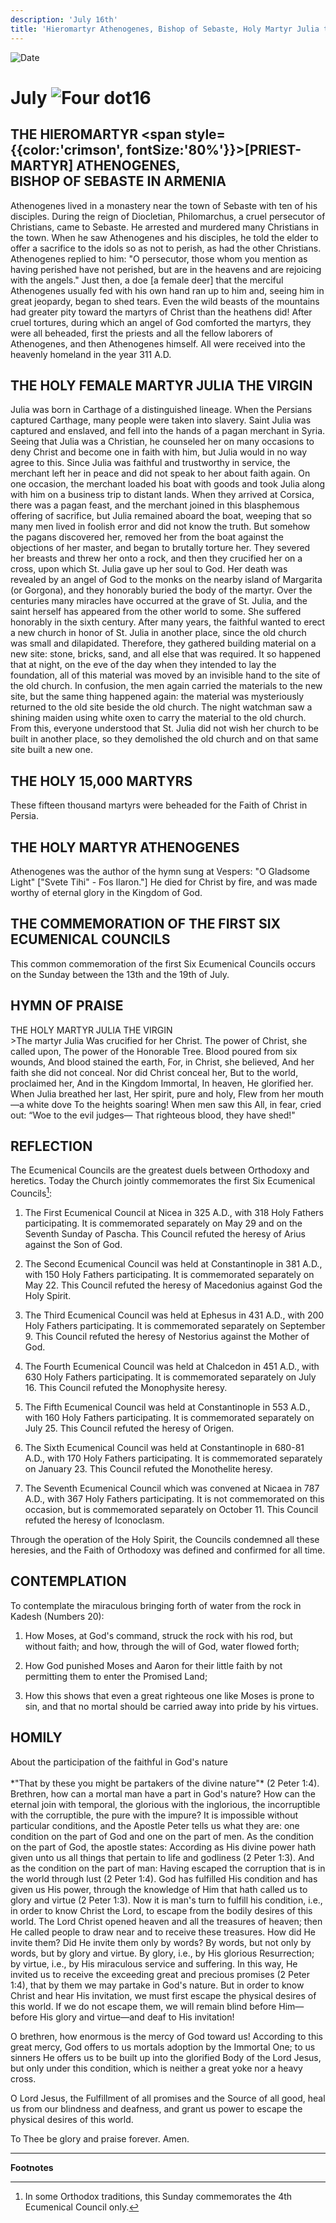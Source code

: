 ```yaml
---
description: 'July 16th'
title: 'Hieromartyr Athenogenes, Bishop of Sebaste, Holy Martyr Julia the Virgin, the Holy 15,000 Martyrs'
---
```


<CustomPaginator />
<RunningHead />

<Image src="/title-imprint.png" height={68} width={50} alt="Date" className="title-imprint"/>

# <div id="date">July <Image className="four-dot" src="/four-dot.png" height={15} width={15} alt="Four dot" />16</div>

## THE HIEROMARTYR <span style={{color:'crimson', fontSize:'80%'}}>[PRIEST-MARTYR]</span> ATHENOGENES,<br />BISHOP OF SEBASTE IN ARMENIA

Athenogenes lived in a monastery near the town of Sebaste with ten of his disciples. During the reign of Diocletian, Philomarchus, a cruel persecutor of Christians, came to Sebaste. He arrested and murdered many Christians in the town. When he saw Athenogenes and his disciples, he told the elder to offer a sacrifice to the idols so as not to perish, as had the other Christians. Athenogenes replied to him: "O persecutor, those whom you mention as having perished have not perished, but are in the heavens and are rejoicing with the angels." Just then, a doe [a female deer] that the merciful Athenogenes usually fed with his own hand ran up to him and, seeing him in great jeopardy, began to shed tears. Even the wild beasts of the mountains had greater pity toward the martyrs of Christ than the heathens did! After cruel tortures, during which an angel of God comforted the martyrs, they were all beheaded, first the priests and all the fellow laborers of Athenogenes, and then Athenogenes himself. All were received into the heavenly homeland in the year 311 A.D.

## THE HOLY FEMALE MARTYR JULIA THE VIRGIN

Julia was born in Carthage of a distinguished lineage. When the Persians captured Carthage, many people were taken into slavery. Saint Julia was captured and enslaved, and fell into the hands of a pagan merchant in Syria. Seeing that Julia was a Christian, he counseled her on many occasions to deny Christ and become one in faith with him, but Julia would in no way agree to this. Since Julia was faithful and trustworthy in service, the merchant left her in peace and did not speak to her about faith again. On one occasion, the merchant loaded his boat with goods and took Julia along with him on a business trip to distant lands. When they arrived at Corsica, there was a pagan feast, and the merchant joined in this blasphemous offering of sacrifice, but Julia remained aboard the boat, weeping that so many men lived in foolish error and did not know the truth. But somehow the pagans discovered her, removed her from the boat against the objections of her master, and began to brutally torture her. They severed her breasts and threw her onto a rock, and then they crucified her on a cross, upon which St. Julia gave up her soul to God. Her death was revealed by an angel of God to the monks on the nearby island of Margarita (or Gorgona), and they honorably buried the body of the martyr. Over the centuries many miracles have occurred at the grave of St. Julia, and the saint herself has appeared from the other world to some. She suffered honorably in the sixth century. After many years, the faithful wanted to erect a new church in honor of St. Julia in another place, since the old church was small and dilapidated. Therefore, they gathered building material on a new site: stone, bricks, sand, and all else that was required. It so happened that at night, on the eve of the day when they intended to lay the foundation, all of this material was moved by an invisible hand to the site of the old church. In confusion, the men again carried the materials to the new site, but the same thing happened again: the material was mysteriously returned to the old site beside the old church. The night watchman saw a shining maiden using white oxen to carry the material to the old church. From this, everyone understood that St. Julia did not wish her church to be built in another place, so they demolished the old church and on that same site built a new one.

## THE HOLY 15,000 MARTYRS

These fifteen thousand martyrs were beheaded for the Faith of Christ in Persia.

## THE HOLY MARTYR ATHENOGENES

Athenogenes was the author of the hymn sung at Vespers: "O Gladsome Light" ["Svete Tihi" - Fos Ilaron."] He died for Christ by fire, and was made worthy of eternal glory in the Kingdom of God.

## THE COMMEMORATION OF THE FIRST SIX ECUMENICAL COUNCILS

This common commemoration of the first Six Ecumenical Councils occurs on the Sunday between the 13th and the 19th of July.


## HYMN OF PRAISE
<div style={{textAlign:'center', color:'crimson', fontWeight:'bold'}}>
THE HOLY MARTYR JULIA THE VIRGIN
</div>
>The martyr Julia  
Was crucified for her Christ.  
The power of Christ, she called upon,  
The power of the Honorable Tree.  
Blood poured from six wounds,  
And blood stained the earth,  
For, in Christ, she believed,  
And her faith she did not conceal.  
Nor did Christ conceal her,  
But to the world, proclaimed her,  
And in the Kingdom Immortal,  
In heaven, He glorified her.  
When Julia breathed her last,  
Her spirit, pure and holy,  
Flew from her mouth—a white dove  
To the heights soaring!  
When men saw this  
All, in fear, cried out:  
“Woe to the evil judges—  
That righteous blood, they have shed!"  


## REFLECTION

The Ecumenical Councils are the greatest duels between Orthodoxy and heretics. Today the Church jointly commemorates the first Six Ecumenical Councils[^1]:

1. The First Ecumenical Council at Nicea in 325 A.D., with 318 Holy Fathers participating. It is commemorated separately on May 29 and on the Seventh Sunday of Pascha. This Council refuted the heresy of Arius against the Son of God.

2. The Second Ecumenical Council was held at Constantinople in 381 A.D., with 150 Holy Fathers participating. It is commemorated separately on May 22. This Council refuted the heresy of Macedonius against God the Holy Spirit.

3. The Third Ecumenical Council was held at Ephesus in 431 A.D., with 200 Holy Fathers participating. It is commemorated separately on September 9. This Council refuted the heresy of Nestorius against the Mother of God.

4. The Fourth Ecumenical Council was held at Chalcedon in 451 A.D., with 630 Holy Fathers participating. It is commemorated separately on July 16. This Council refuted the Monophysite heresy.

5. The Fifth Ecumenical Council was held at Constantinople in 553 A.D., with 160 Holy Fathers participating. It  is commemorated separately on July 25. This Council refuted the heresy of Origen.

6. The Sixth Ecumenical Council was held at Constantinople in 680-81 A.D., with 170 Holy Fathers participating. It is commemorated separately on January 23. This Council refuted the Monothelite heresy.

7. The Seventh Ecumenical Council which was convened at Nicaea in 787 A.D., with 367 Holy Fathers participating. It is not commemorated on this occasion, but is commemorated separately on October 11. This Council refuted the heresy of Iconoclasm.

Through the operation of the Holy Spirit, the Councils condemned all these heresies, and the Faith of Orthodoxy was defined and confirmed for all time.


## CONTEMPLATION

To contemplate the miraculous bringing forth of water from the rock in Kadesh (Numbers 20):

1. How Moses, at God's command, struck the rock with his rod, but without faith; and how, through the will of God, water flowed forth;

2. How God punished Moses and Aaron for their little faith by not permitting them to enter the Promised Land;

3. How this shows that even a great righteous one like Moses is prone to sin, and that no mortal should be carried away into pride by his virtues.


## HOMILY
<div style={{textAlign:'center', color:'crimson', fontWeight:'bold'}}>
About the participation of the faithful in God's nature
</div>
<br />
<div style={{textAlign:'right'}}>
*"That by these you might be partakers of the divine nature"* (2 Peter 1:4).
</div>
Brethren, how can a mortal man have a part in God's nature? How can the eternal join with temporal, the glorious with the inglorious, the incorruptible with the corruptible, the pure with the impure? It is impossible without particular conditions, and the Apostle Peter tells us what they are: one condition on the part of God and one on the part of men. As the condition on the part of God, the apostle states: According as His divine power hath given unto us all things that pertain to life and godliness (2 Peter 1:3). And as the condition on the part of man: Having escaped the corruption that is in the world through lust (2 Peter 1:4). God has fulfilled His condition and has given us His power, through the knowledge of Him that hath called us to glory and virtue (2 Peter 1:3). Now it is man's turn to fulfill his condition, i.e., in order to know Christ the Lord, to escape from the bodily desires of this world. The Lord Christ opened heaven and all the treasures of heaven; then He called people to draw near and to receive these treasures. How did He invite them? Did He invite them only by words? By words, but not only by words, but by glory and virtue. By glory, i.e., by His glorious Resurrection; by virtue, i.e., by His miraculous service and suffering. In this way, He invited us to receive the exceeding great and precious promises (2 Peter 1:4), that by them we may partake in God's nature. But in order to know Christ and hear His invitation, we must first escape the physical desires of this world. If we do not escape them, we will remain blind before Him—before His glory and virtue—and deaf to His invitation!

O brethren, how enormous is the mercy of God toward us! According to this great mercy, God offers to us mortals adoption by the Immortal One; to us sinners He offers us to be built up into the glorified Body of the Lord Jesus, but only under this condition, which is neither a great yoke nor a heavy cross.

O Lord Jesus, the Fulfillment of all promises and the Source of all good, heal us from our blindness and deafness, and grant us power to escape the physical desires of this world.

To Thee be glory and praise forever. Amen.

---
**Footnotes**

[^1]: In some Orthodox traditions, this Sunday commemorates the 4th Ecumenical Council only.